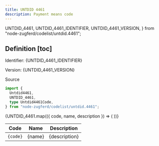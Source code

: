 ```yaml
---
title: UNTDID 4461
description: Payment means code
---
```


  UNTDID_4461,
  UNTDID_4461_IDENTIFIER,
  UNTDID_4461_VERSION,
} from "node-zugferd/codelist/untdid.4461";

## Definition [toc]

Identifier: <span className="text-fd-muted-foreground">{UNTDID_4461_IDENTIFIER}</span>

Version: <span className="text-fd-muted-foreground">{UNTDID_4461_VERSION}</span>

<div className="w-fit">
  <Link
    href="https://www.xrepository.de/details/urn:xoev-de:xrechnung:codeliste:untdid.4461"
    target="_blank"
  >
    Source
  </Link>
</div>

```ts
import {
  Untdid4461,
  UNTDID_4461,
  type Untdid4461Code,
} from "node-zugferd/codelist/untdid.4461";
```

<table>
  <thead>
    <tr>
      <th>Code</th>
      <th>Name</th>
      <th>Description</th>
    </tr>
  </thead>
  <tbody>
    {UNTDID_4461.map(({ code, name, description }) => (
      <tr key={code}>
        <td className="text-center">
          <code>{code}</code>
        </td>
        <td>{name}</td>
        <td>{description}</td>
      </tr>
    ))}
  </tbody>
</table>
